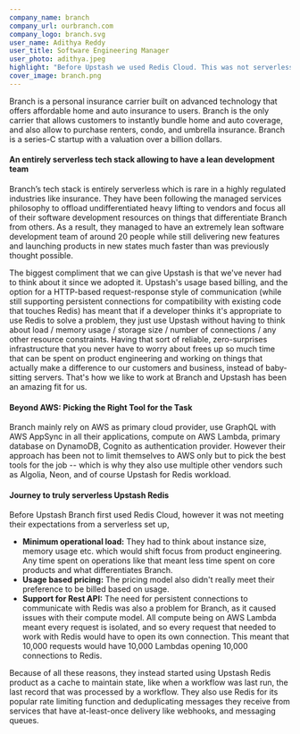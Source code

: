 ```yaml
---
company_name: branch
company_url: ourbranch.com
company_logo: branch.svg
user_name: Adithya Reddy
user_title: Software Engineering Manager
user_photo: adithya.jpeg
highlight: "Before Upstash we used Redis Cloud. This was not serverless, you had to think about instance size, memory usage etc. which we really don't want to do as it pulls our focus from product engineering, any time spent on operations like this is less time spent on our products and what differentiates Branch."
cover_image: branch.png
---
```


Branch is a personal insurance carrier built on advanced technology that offers affordable home and auto insurance to users. Branch is the only carrier that allows customers to instantly bundle home and auto coverage, and also allow to purchase renters, condo, and umbrella insurance. Branch is a series-C startup with a valuation over a billion dollars.
#### An entirely serverless tech stack allowing to have a lean development team

Branch’s tech stack is entirely serverless which is rare in a highly regulated industries like insurance. They have been following the managed services philosophy to offload undifferentiated heavy lifting to vendors and focus all of their software development resources on things that differentiate Branch from others. As a result, they managed to have an extremely lean software development team of around 20 people while still delivering new features and launching products in new states much faster than was previously thought possible.

<Highlight name="Adithya" title="Software Engineering Manager" photo="adithya.jpeg">
  The biggest compliment that we can give Upstash is that we've never had to
  think about it since we adopted it. Upstash's usage based billing, and the
  option for a HTTP-based request-response style of communication (while still
  supporting persistent connections for compatibility with existing code that
  touches Redis) has meant that if a developer thinks it's appropriate to use
  Redis to solve a problem, they just use Upstash without having to think about
  load / memory usage / storage size / number of connections / any other
  resource constraints. Having that sort of reliable, zero-surprises
  infrastructure that you never have to worry about frees up so much time that
  can be spent on product engineering and working on things that actually make a
  difference to our customers and business, instead of baby-sitting servers.
  That's how we like to work at Branch and Upstash has been an amazing fit for
  us.
</Highlight>

#### Beyond AWS: Picking the Right Tool for the Task

Branch mainly rely on AWS as primary cloud provider, use GraphQL with AWS AppSync in all their applications, compute on AWS Lambda, primary database on DynamoDB, Cognito as authentication provider. However their approach has been not to limit themselves to AWS only but to pick the best tools for the job -- which is why they also use multiple other vendors such as Algolia, Neon, and of course Upstash for Redis workload.

#### Journey to truly serverless Upstash Redis

Before Upstash Branch first used Redis Cloud, however it was not meeting their expectations from a serverless set up,

- **Minimum operational load:** They had to think about instance size, memory usage etc. which would shift focus from product engineering. Any time spent on operations like that meant less time spent on core products and what differentiates Branch.
- **Usage based pricing:** The pricing model also didn't really meet their preference to be billed based on usage.
- **Support for Rest API:** The need for persistent connections to communicate with Redis was also a problem for Branch, as it caused issues with their compute model. All compute being on AWS Lambda meant every request is isolated, and so every request that needed to work with Redis would have to open its own connection. This meant that 10,000 requests would have 10,000 Lambdas opening 10,000 connections to Redis.

Because of all these reasons, they instead started using Upstash Redis product as a cache to maintain state, like when a workflow was last run, the last record that was processed by a workflow. They also use Redis for its popular rate limiting function and deduplicating messages they receive from services that have at-least-once delivery like webhooks, and messaging queues.

